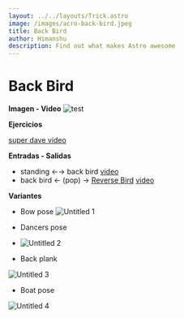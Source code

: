 ```yaml
---
layout: ../../layouts/Trick.astro
image: /images/acro-back-bird.jpeg
title: Back Bird
author: Himanshu
description: Find out what makes Astro awesome
---
```


# Back Bird

**Imagen - Video**
![test](/images/acro-back-bird.jpeg)

**Ejercicios**

[super dave video](https://www.youtube.com/watch?v=qa5iG6k3W0s)

**Entradas - Salidas**

- standing ←→ back bird [video](https://youtu.be/qa5iG6k3W0s?t=36)
- back bird ← (pop) → [Reverse Bird](/wiki-circo/reverse-bird) [video](https://www.youtube.com/watch?v=UekRYMSAfmQ&list=PL1-kCAzj6UZ_MG_J7ElrDzlkHbeFokjXJ&index=22&t=0s)

**Variantes**

- Bow pose
  ![Untitled 1](../../images/Untitled_1_ea056f5828.png)

- Dancers pose
- ![Untitled 2](../../images/Untitled_2_d0ad508c21.png)

- Back plank

![Untitled 3](../../images/Untitled_3_01c49a0c1c.png)

- Boat pose

![Untitled 4](../../images/Untitled_4_b693ad3507.png)
